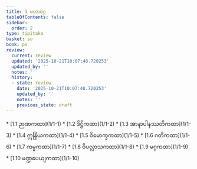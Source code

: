 ```yaml
---
title: 1 မဟာဝဂ္ဂ
tableOfContents: false
sidebar:
  order: 2
type: tipitaka
basket: su
book: ps
review:
  current: review
  updated: '2025-10-21T10:07:48.720253'
  updated_by: ''
  notes: ''
  history:
  - state: review
    date: '2025-10-21T10:07:48.720253'
    updated_by: ''
    notes: ''
    previous_state: draft
---
```



<DynamicBreadcrumb />


<ReviewStatus review={frontmatter.review} showDetails={true} />

<HypothesisAnnotation frontmatter={frontmatter} />



<TableOfContents book="ps" section="1">
* [1.1 ဉာဏကထာ](1/1-1)
* [1.2 ဒိဋ္ဌိကထာ](1/1-2)
* [1.3 အာနာပါနဿတိကထာ](1/1-3)
* [1.4 ဣန္ဒြိယကထာ](1/1-4)
* [1.5 ဝိမောက္ခကထာ](1/1-5)
* [1.6 ဂတိကထာ](1/1-6)
* [1.7 ကမ္မကထာ](1/1-7)
* [1.8 ဝိပလ္လာသကထာ](1/1-8)
* [1.9 မဂ္ဂကထာ](1/1-9)
* [1.10 မဏ္ဍပေယျကထာ](1/1-10)
</TableOfContents>